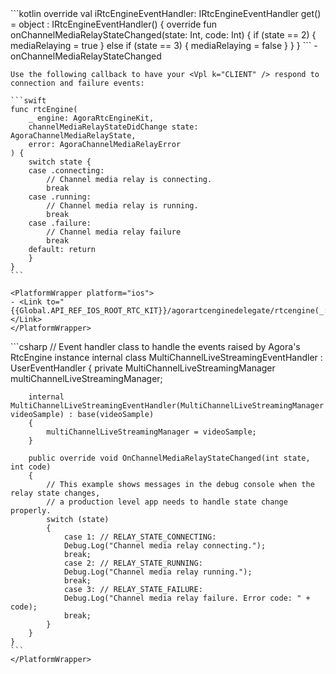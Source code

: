 <PlatformWrapper platform="android">
    ```kotlin
    override val iRtcEngineEventHandler: IRtcEngineEventHandler
        get() = object : IRtcEngineEventHandler() {
            override fun onChannelMediaRelayStateChanged(state: Int, code: Int) {
                if (state == 2) {
                    mediaRelaying = true
                } else if (state == 3) {
                    mediaRelaying = false
                }
            }
    }
    ```
    - <Link to="{{Global.API_REF_ANDROID_ROOT}}/class_irtcengineeventhandler.html#callback_irtcengineeventhandler_onchannelmediarelaystatechanged">onChannelMediaRelayStateChanged</Link>
</PlatformWrapper>
<PlatformWrapper platform="ios">

    Use the following callback to have your <Vpl k="CLIENT" /> respond to connection and failure events:

    ```swift
    func rtcEngine(
        _ engine: AgoraRtcEngineKit,
        channelMediaRelayStateDidChange state: AgoraChannelMediaRelayState,
        error: AgoraChannelMediaRelayError
    ) {
        switch state {
        case .connecting:
            // Channel media relay is connecting.
            break
        case .running:
            // Channel media relay is running.
            break
        case .failure:
            // Channel media relay failure
            break
        default: return
        }
    }
    ```

    <PlatformWrapper platform="ios">
    - <Link to="{{Global.API_REF_IOS_ROOT_RTC_KIT}}/agorartcenginedelegate/rtcengine(_:channelmediarelaystatedidchange:error:)">rtcEngine(_:channelMediaRelayStateDidChange:error:)</Link>
    </PlatformWrapper>

</PlatformWrapper>
<PlatformWrapper platform="unity">
    ```csharp
    // Event handler class to handle the events raised by Agora's RtcEngine instance
    internal class MultiChannelLiveStreamingEventHandler : UserEventHandler
    {
        private MultiChannelLiveStreamingManager multiChannelLiveStreamingManager;
        
        internal MultiChannelLiveStreamingEventHandler(MultiChannelLiveStreamingManager videoSample) : base(videoSample)
        {
            multiChannelLiveStreamingManager = videoSample;
        }
        
        public override void OnChannelMediaRelayStateChanged(int state, int code)
        {
            // This example shows messages in the debug console when the relay state changes,
            // a production level app needs to handle state change properly.
            switch (state)
            {
                case 1: // RELAY_STATE_CONNECTING:
                Debug.Log("Channel media relay connecting.");
                break;
                case 2: // RELAY_STATE_RUNNING:
                Debug.Log("Channel media relay running.");
                break;
                case 3: // RELAY_STATE_FAILURE:
                Debug.Log("Channel media relay failure. Error code: " + code);
                break;
            }
        }
    }
    ```
    </PlatformWrapper>